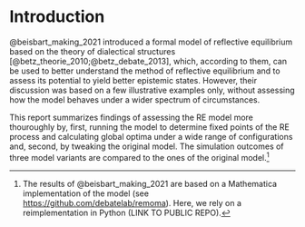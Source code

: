 # Introduction

@beisbart_making_2021 introduced a formal model of reflective equilibrium based on the theory of dialectical structures [@betz_theorie_2010;@betz_debate_2013], which, according to them, can be used to better understand the method of reflective equilibrium and to assess its potential to yield better epistemic states. However, their discussion was based on a few illustrative examples only, without assessing how the model behaves under a wider spectrum of circumstances. 

This report summarizes findings of assessing the RE model more thouroughly by, first, running the model to determine fixed points of the RE process and calculating global optima under a wide range of configurations and, second, by tweaking the original model. The simulation outcomes of three model variants are compared to the ones of the original model.^[The results of @beisbart_making_2021 are based on a Mathematica implementation of the model (see <https://github.com/debatelab/remoma>). Here, we rely on a reimplementation in Python (LINK TO PUBLIC REPO).]
